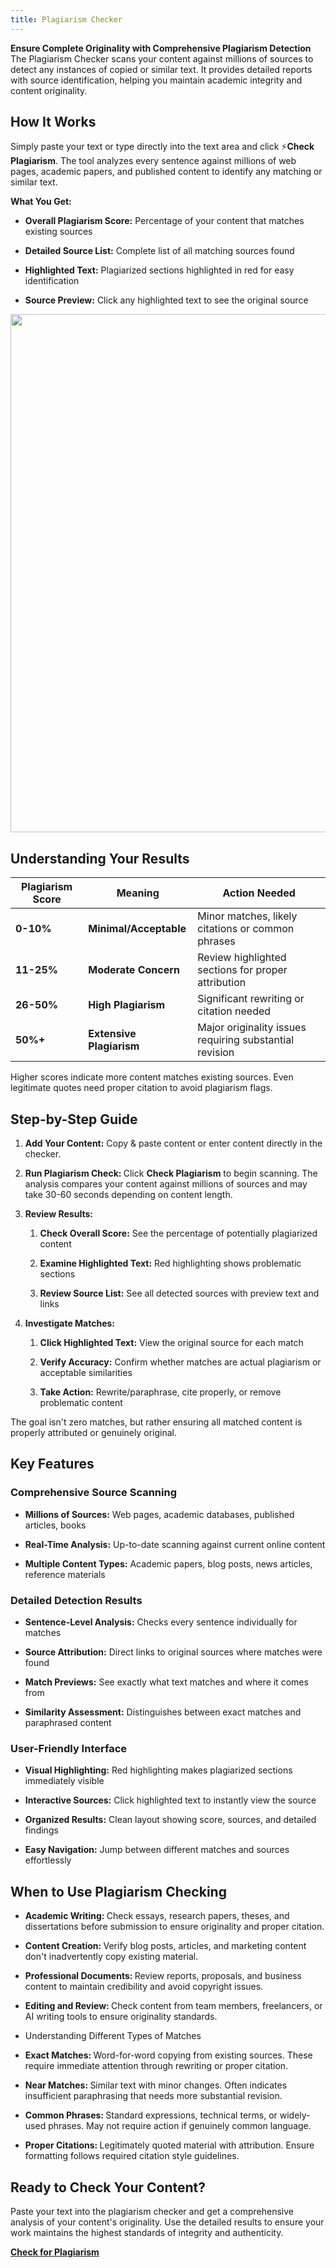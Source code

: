 ```yaml
---
title: Plagiarism Checker
---
```

**Ensure Complete Originality with Comprehensive Plagiarism Detection**\
The Plagiarism Checker scans your content against millions of sources to detect any instances of copied or similar text. It provides detailed reports with source identification, helping you maintain academic integrity and content originality.

## How It Works

Simply paste your text or type directly into the text area and click ⚡**Check Plagiarism**. The tool analyzes every sentence against millions of web pages, academic papers, and published content to identify any matching or similar text.

**What You Get:**

- **Overall Plagiarism Score:** Percentage of your content that matches existing sources

- **Detailed Source List:** Complete list of all matching sources found

- **Highlighted Text:** Plagiarized sections highlighted in red for easy identification

- **Source Preview:** Click any highlighted text to see the original source

<Image uid="defd4c63-0d27-42e9-af32-d735293575b9" src="https://dxbnflddnlunfgvtqukc.supabase.co/storage/v1/object/public/documentation-images/org-96d3f74a-c743-4558-b57d-55ba958dcc0d/doc-b2985ceb-da68-4a84-b0e4-c87a4c80dece/1755946507234-eylnt6amr3-plag-checker.png" width="1431" height="829" alt="" />

## Understanding Your Results

| Plagiarism Score | Meaning                  | Action Needed                                           |
| ---------------- | ------------------------ | ------------------------------------------------------- |
| **0-10%**        | **Minimal/Acceptable**   | Minor matches, likely citations or common phrases       |
| **11-25%**       | **Moderate Concern**     | Review highlighted sections for proper attribution      |
| **26-50%**       | **High Plagiarism**      | Significant rewriting or citation needed                |
| **50%+**         | **Extensive Plagiarism** | Major originality issues requiring substantial revision |

<Callout uid="df0188f9-f537-4a89-a9d7-1ade6cfa98bf" kind="warning" collapsed="false">
  Higher scores indicate more content matches existing sources. Even legitimate quotes need proper citation to avoid plagiarism flags.
</Callout>

## Step-by-Step Guide

1. **Add Your Content:** Copy & paste content or enter content directly in the checker.

2. **Run Plagiarism Check:&#x20;**&#x43;lick **Check Plagiarism** to begin scanning. The analysis compares your content against millions of sources and may take 30-60 seconds depending on content length.

3. **Review Results:&#x20;**

   1. **Check Overall Score:** See the percentage of potentially plagiarized content

   2. **Examine Highlighted Text:** Red highlighting shows problematic sections

   3. **Review Source List:** See all detected sources with preview text and links

4. **Investigate Matches:**

   1. **Click Highlighted Text:** View the original source for each match

   2. **Verify Accuracy:** Confirm whether matches are actual plagiarism or acceptable similarities

   3. **Take Action:** Rewrite/paraphrase, cite properly, or remove problematic content

<Callout uid="c9004e33-aedb-4579-9a67-b47ec1c9f6aa" kind="note" collapsed="false">
  The goal isn't zero matches, but rather ensuring all matched content is properly attributed or genuinely original.
</Callout>

## Key Features

### **Comprehensive Source Scanning**

- **Millions of Sources:** Web pages, academic databases, published articles, books

- **Real-Time Analysis:** Up-to-date scanning against current online content

- **Multiple Content Types:** Academic papers, blog posts, news articles, reference materials

### **Detailed Detection Results**

- **Sentence-Level Analysis:** Checks every sentence individually for matches

- **Source Attribution:** Direct links to original sources where matches were found

- **Match Previews:** See exactly what text matches and where it comes from

- **Similarity Assessment:** Distinguishes between exact matches and paraphrased content

### **User-Friendly Interface**

- **Visual Highlighting:** Red highlighting makes plagiarized sections immediately visible

- **Interactive Sources:** Click highlighted text to instantly view the source

- **Organized Results:** Clean layout showing score, sources, and detailed findings

- **Easy Navigation:** Jump between different matches and sources effortlessly

## When to Use Plagiarism Checking

- **Academic Writing:&#x20;**&#x43;heck essays, research papers, theses, and dissertations before submission to ensure originality and proper citation.

- **Content Creation:&#x20;**&#x56;erify blog posts, articles, and marketing content don't inadvertently copy existing material.

- **Professional Documents:&#x20;**&#x52;eview reports, proposals, and business content to maintain credibility and avoid copyright issues.

- **Editing and Review:&#x20;**&#x43;heck content from team members, freelancers, or AI writing tools to ensure originality standards.

- Understanding Different Types of Matches

- **Exact Matches:&#x20;**&#x57;ord-for-word copying from existing sources. These require immediate attention through rewriting or proper citation.

- **Near Matches:&#x20;**&#x53;imilar text with minor changes. Often indicates insufficient paraphrasing that needs more substantial revision.

- **Common Phrases:&#x20;**&#x53;tandard expressions, technical terms, or widely-used phrases. May not require action if genuinely common language.

- **Proper Citations:&#x20;**&#x4C;egitimately quoted material with attribution. Ensure formatting follows required citation style guidelines.

## Ready to Check Your Content?

Paste your text into the plagiarism checker and get a comprehensive analysis of your content's originality. Use the detailed results to ensure your work maintains the highest standards of integrity and authenticity.

[**Check for Plagiarism**](https://humanizeai.com/plagiarism-checker/)
